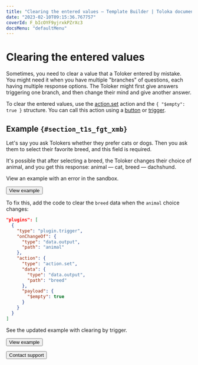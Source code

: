 ```yaml
---
title: "Clearing the entered values — Template Builder | Toloka documentation"
date: "2023-02-10T09:15:36.767757"
coverId: F_bIcOYF9yjrxkPZrXc3
docsMenu: "defaultMenu"
---
```



# Clearing the entered values

Sometimes, you need to clear a value that a Toloker entered by mistake. You might need it when you have multiple "branches" of questions, each having multiple response options. The Toloker might first give answers triggering one branch, and then change their mind and give another answer.

To clear the entered values, use the [action.set](/docs/template-builder/reference/action.set) action and the `{ "$empty": true }` structure. You can call this action using a [button](/docs/template-builder/reference/view.action-button) or [trigger](/docs/template-builder/reference/plugin.trigger).

## Example `{#section_t1s_fgt_xmb}`
Let's say you ask Tolokers whether they prefer cats or dogs. Then you ask them to select their favorite breed, and this field is required.

It's possible that after selecting a breed, the Toloker changes their choice of animal, and you get this response: animal — cat, breed — dachshund.

View an example with an error in the sandbox.

<Button themeColor="light" view="default" size="l" type="link" url="https://ya.cc/t/0Ho2_pzu3ttAor">View example</Button>

To fix this, add the code to clear the `breed` data when the `animal` choice changes:

```json
"plugins": [
  {
    "type": "plugin.trigger",
    "onChangeOf": {
      "type": "data.output",
      "path": "animal"
    },
    "action": {
      "type": "action.set",
      "data": {
        "type": "data.output",
        "path": "breed"
      },
      "payload": {
        "$empty": true
      }
    }
  }
]
```

See the updated example with clearing by trigger.

<Button themeColor="light" view="default" size="l" type="link" url="https://ya.cc/t/jknPjrTl3ttAqw">View example</Button>

<p></p>

<Button themeColor="light" view="default" size="l" type="link" url="/docs/guide/troubleshooting/support?form-source=template-builder-operations-clear-data">Contact support</Button>
